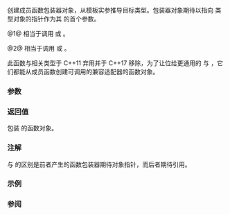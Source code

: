 {{cpp/title|mem_fun}}
{{cpp/utility/functional/navbar}}
{{dcl begin}}
{{dcl header|functional}}
{{dcl|deprecated=c++11|until=c++17|num=1|
template&lt; class Res, class T &gt;
std::mem_fun_t&lt;Res,T&gt; mem_fun( Res (T::*f)() );
}}
{{dcl|deprecated=c++11|until=c++17|num=1|
template&lt; class Res, class T &gt;
std::const_mem_fun_t&lt;Res,T&gt; mem_fun( Res (T::*f)() const );
}}
{{dcl|deprecated=c++11|until=c++17|num=2|
template&lt; class Res, class T, class Arg &gt;
std::mem_fun1_t&lt;Res,T,Arg&gt; mem_fun( Res (T::*f)(Arg) );
}}
{{dcl|deprecated=c++11|until=c++17|num=2|
template&lt; class Res, class T, class Arg &gt;
std::const_mem_fun1_t&lt;Res,T,Arg&gt; mem_fun( Res (T::*f)(Arg) const );
}}
{{dcl end}}

创建成员函数包装器对象，从模板实参推导目标类型。包装器对象期待以指向 {{tt|T}} 类型对象的指针作为其 {{c|operator()}} 的首个参数。

@1@ 相当于调用 {{c|std::mem_fun_t&lt;Res,T&gt;(f)}} 或 {{c|std::const_mem_fun_t&lt;Res,T&gt;(f)}}。

@2@ 相当于调用 {{c|std::mem_fun1_t&lt;Res,T,Arg&gt;(f)}} 或 {{c|std::const_mem_fun1_t&lt;Res,T,Arg&gt;(f)}}。

此函数与相关类型于 C++11 弃用并于 C++17 移除，为了让位给更通用的 {{lc|std::mem_fn}} 与 {{lc|std::bind}}，它们都能从成员函数创建可调用的兼容适配器的函数对象。

===参数===
{{par begin}}
{{par|f|要创建包装器的成员函数指针}}
{{par end}}

===返回值===
包装 {{tt|f}} 的函数对象。

{{cpp/impldef exception}}

===注解===
{{c|std::mem_fun}} 与 {{c|std::mem_fun_ref}} 的区别是前者产生的函数包装器期待对象指针，而后者期待引用。

===示例===
{{example
|1=演示 {{tt|std::mem_fun}} 的用法，并将其与 {{lc|std::mem_fn}} 进行比较。可能必须使用 C++11/14 兼容编译模式：g++/clang++ 带 -std=c++11，cl 带 /std:c++11 等。在近期的编译器（如 gcc-12）上，如果不在 C++98 模式中编译，则可能给出 "已弃用声明" 的警告。
|code=
#include &lt;functional&gt;
#include &lt;iostream&gt;

struct S
{
    int get_data() const { return data; }
    void no_args() const { std::cout &lt;&lt; "void S::no_args() const\n"; }
    void one_arg(int) { std::cout &lt;&lt; "void S::one_arg()\n"; }
    void two_args(int, int) { std::cout &lt;&lt; "void S::two_args(int, int)\n"; }
#if __cplusplus &gt; 201100
    int data{42};
#else
    int data;
    S() : data(42) {}
#endif
};

int main()
{
    S s;
 
    std::const_mem_fun_t&lt;int, S&gt; p = std::mem_fun(&amp;S::get_data);
    std::cout &lt;&lt; "s.get_data(): " &lt;&lt; p(&amp;s) &lt;&lt; '\n';
 
    std::const_mem_fun_t&lt;void, S&gt; p0 = std::mem_fun(&amp;S::no_args);
    p0(&amp;s);

    std::mem_fun1_t&lt;void, S, int&gt; p1 = std::mem_fun(&amp;S::one_arg);
    p1(&amp;s, 1);

#if __cplusplus &gt; 201100
//  auto p2 = std::mem_fun(&amp;S::two_args); // 错误: mem_fun 只支持没有形参或只有一个形参的成员函数。
                                          // 因此，std::mem_fn 是更好的替代品：
    auto p2 = std::mem_fn(&amp;S::two_args);
    p2(s, 1, 2);

//  auto pd = std::mem_fun(&amp;S::data); // 错误: 不支持数据成员指针。
                                      // 换用 std::mem_fn：
    auto pd = std::mem_fn(&amp;S::data);
    std::cout &lt;&lt; "s.data = " &lt;&lt; pd(s) &lt;&lt; '\n';
#endif
}
|p=true
|output=
s.get_data(): 42
void S::no_args() const
void S::one_arg(int)
void S::two_args(int, int)
s.data = 42
}}

===参阅===
{{dsc begin}}
{{dsc inc|cpp/utility/functional/dsc mem_fn}}
{{dsc inc|cpp/utility/functional/dsc mem_fun_ref}}
{{dsc end}}

{{langlinks|en|es|ja|ru}}